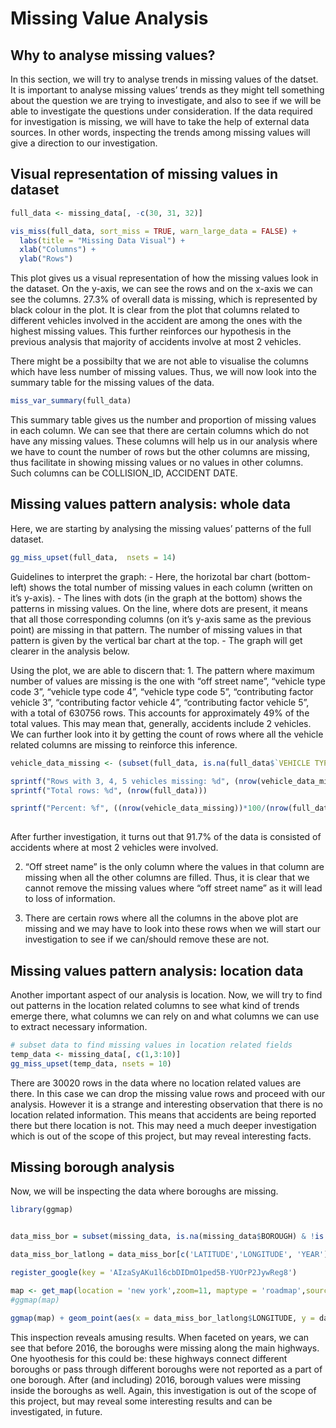 # Missing Value Analysis

## Why to analyse missing values?
In this section, we will try to analyse trends in missing values of the datset. It is important to analyse missing values' trends as they might tell something about the question we are trying to investigate, and also to see if we will be able to investigate the questions under consideration. If the data required for investigation is missing, we will have to take the help of external data sources. In other words, inspecting the trends among missing values will give a direction to our investigation. 

## Visual representation of missing values in dataset

```r
full_data <- missing_data[, -c(30, 31, 32)]

vis_miss(full_data, sort_miss = TRUE, warn_large_data = FALSE) + 
  labs(title = "Missing Data Visual") +
  xlab("Columns") +
  ylab("Rows")
```

This plot gives us a visual representation of how the missing values look in the dataset. On the y-axis, we can see the rows and on the x-axis we can see the columns. 27.3% of overall data is missing, which is represented by black colour in the plot. It is clear from the plot that columns related to different vehicles involved in the accident are among the ones with the highest missing values. This further reinforces our hypothesis in the previous analysis that majority of accidents involve at most 2 vehicles.

There might be a possibilty that we are not able to visualise the columns which have less number of missing values. Thus, we will now look into the summary table for the missing values of the data.

```r
miss_var_summary(full_data)
```
This summary table gives us the number and proportion of missing values in each column. We can  see that there are certain columns which do not have any missing values. These columns will help us in our analysis where we have to count the number of rows but the other columns are missing, thus facilitate in showing missing values or no values in other columns. 
Such columns can be COLLISION_ID, ACCIDENT DATE.

## Missing values pattern analysis: whole data

Here, we are starting by analysing the missing values' patterns of the full dataset.
```r
gg_miss_upset(full_data,  nsets = 14)
```
Guidelines to interpret the graph:
- Here, the horizotal bar chart (bottom-left) shows the total number of missing values in each column (written on it's y-axis). 
- The lines with dots (in the graph at the bottom) shows the patterns in missing values. On the line, where dots are present, it means that all those corresponding columns (on it's y-axis same as the previous point) are missing in that pattern. The number of missing values in that pattern is given by the vertical bar chart at the top.
- The graph will get clearer in the analysis below.

Using the plot, we are able to discern that:
1. The pattern where maximum number of values are missing is the one with "off street name", "vehicle type code 3", "vehicle type code 4", "vehicle type code 5", "contributing factor vehicle 3", "contributing factor vehicle 4", "contributing factor vehicle 5", with a total of 630756 rows. This accounts for approximately 49% of the total values. This may mean that, generally, accidents include 2 vehicles. We can further look into it by getting the count of rows where all the vehicle related columns are missing to reinforce this inference.


```r
vehicle_data_missing <- (subset(full_data, is.na(full_data$`VEHICLE TYPE CODE 3`) & is.na(full_data$`VEHICLE TYPE CODE 4`) & is.na(full_data$`VEHICLE TYPE CODE 5`) & is.na(full_data$`CONTRIBUTING FACTOR VEHICLE 3`) & is.na(full_data$`CONTRIBUTING FACTOR VEHICLE 4`) & is.na(full_data$`CONTRIBUTING FACTOR VEHICLE 5`)))

sprintf("Rows with 3, 4, 5 vehicles missing: %d", (nrow(vehicle_data_missing)))
sprintf("Total rows: %d", (nrow(full_data)))

sprintf("Percent: %f", ((nrow(vehicle_data_missing))*100/(nrow(full_data))))
 
```
After further investigation, it turns out that 91.7% of the data is consisted of accidents where at most 2 vehicles were involved. 

2. "Off street name" is the only column where the values in that column are missing when all the other columns are filled. Thus, it is clear that we cannot remove the missing values where "off street name" as it will lead to loss of information.

3. There are certain rows where all the columns in the above plot are missing and we may have to look into these rows when we will start our investigation to see if we can/should remove these are not.

## Missing values pattern analysis: location data

Another important aspect of our analysis is location. Now, we will try to find out patterns in the location related columns to see what kind of trends emerge there, what columns we can rely on and what columns we can use to extract necessary information.

```r
# subset data to find missing values in location related fields
temp_data <- missing_data[, c(1,3:10)]
gg_miss_upset(temp_data, nsets = 10)
```

There are 30020 rows in the data where no location related values are there. In this case we can drop the missing value rows and proceed with our analysis. However it is a strange and interesting observation that there is no location related information. This means that accidents are being reported there but there location is not. This may need a much deeper investigation which is out of the scope of this project, but may reveal interesting facts.


## Missing borough analysis

Now, we will be inspecting the data where boroughs are missing. 
```r
library(ggmap)


data_miss_bor = subset(missing_data, is.na(missing_data$BOROUGH) & !is.na(missing_data$LATITUDE) & !is.na(missing_data$LONGITUDE) )

data_miss_bor_latlong = data_miss_bor[c('LATITUDE','LONGITUDE', 'YEAR')]

register_google(key = 'AIzaSyAKu1l6cbDIDmO1ped5B-YUOrP2JywReg8')

map <- get_map(location = 'new york',zoom=11, maptype = 'roadmap',source = 'google',color = 'color')
#ggmap(map)

ggmap(map) + geom_point(aes(x = data_miss_bor_latlong$LONGITUDE, y = data_miss_bor_latlong$LATITUDE), size = 0.1, alpha = 0.1, data = data_miss_bor_latlong)  + facet_wrap(~YEAR)

```

This inspection reveals amusing results. When faceted on years, we can see that before 2016, the boroughs were missing along the main highways. One hyoothesis for this could be: these highways connect different boroughs or pass through different boroughs were not reported as a part of one borough. After (and including) 2016, borough values were missing inside the boroughs as well. Again, this investigation is out of the scope of this project, but may reveal some interesting results and can be investigated, in future.

